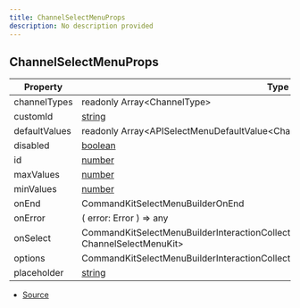 ```yaml
---
title: ChannelSelectMenuProps
description: No description provided
---
```


## ChannelSelectMenuProps

| Property | Type | Value |
| ----------- | ----------- | ----------- |
| channelTypes | readonly Array\<ChannelType> | N/A |
| customId | [string](https://developer.mozilla.org/en-US/docs/Web/JavaScript/Reference/Global_Objects/String) | N/A |
| defaultValues | readonly Array\<APISelectMenuDefaultValue\<Channel>> | N/A |
| disabled | [boolean](https://developer.mozilla.org/en-US/docs/Web/JavaScript/Reference/Global_Objects/Boolean) | N/A |
| id | [number](https://developer.mozilla.org/en-US/docs/Web/JavaScript/Reference/Global_Objects/Number) | N/A |
| maxValues | [number](https://developer.mozilla.org/en-US/docs/Web/JavaScript/Reference/Global_Objects/Number) | N/A |
| minValues | [number](https://developer.mozilla.org/en-US/docs/Web/JavaScript/Reference/Global_Objects/Number) | N/A |
| onEnd | CommandKitSelectMenuBuilderOnEnd | N/A |
| onError | (   error: Error ) => any | N/A |
| onSelect | CommandKitSelectMenuBuilderInteractionCollectorDispatch\<ChannelSelectMenuInteraction, ChannelSelectMenuKit> | N/A |
| options | CommandKitSelectMenuBuilderInteractionCollectorDispatchContextData | N/A |
| placeholder | [string](https://developer.mozilla.org/en-US/docs/Web/JavaScript/Reference/Global_Objects/String) | N/A |


- [Source](https://github.com/underctrl-io/commandkit/blob/98b939d6fdf8beaae597b4dc0351a139da52ee8d/packages/commandkit/src/components/v1/select-menu/SelectMenu.ts#L191)